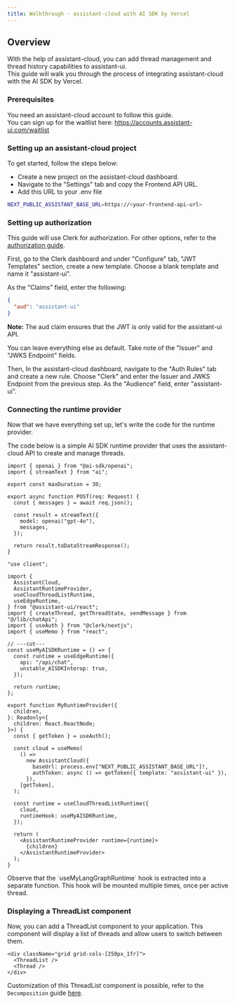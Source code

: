 ```yaml
---
title: Walkthrough - assistant-cloud with AI SDK by Vercel
---
```


## Overview

With the help of assistant-cloud, you can add thread management and thread history capabilities to assistant-ui.  
This guide will walk you through the process of integrating assistant-cloud with the AI SDK by Vercel.

### Prerequisites

You need an assistant-cloud account to follow this guide.  
You can sign up for the waitlist here: https://accounts.assistant-ui.com/waitlist

### Setting up an assistant-cloud project

To get started, follow the steps below:

- Create a new project on the assistant-cloud dashboard.
- Navigate to the "Settings" tab and copy the Frontend API URL.
- Add this URL to your .env file

```bash
NEXT_PUBLIC_ASSISTANT_BASE_URL=https://<your-frontend-api-url>
```

### Setting up authorization

This guide will use Clerk for authorization. For other options, refer to the [authorization guide](/docs/cloud/authorization).

First, go to the Clerk dashboard and under "Configure" tab, "JWT Templates" section, create a new template. Choose a blank template and name it "assistant-ui".

As the "Claims" field, enter the following:

```json
{
  "aud": "assistant-ui"
}
```

<Callout emoji="⚠️">
  <b>Note:</b> The aud claim ensures that the JWT is only valid for the
  assistant-ui API.
</Callout>

You can leave everything else as default. Take note of the "Issuer" and "JWKS Endpoint" fields.

Then, In the assistant-cloud dashboard, navigate to the "Auth Rules" tab and create a new rule. Choose "Clerk" and enter the Issuer and JWKS Endpoint from the previous step. As the "Audience" field, enter "assistant-ui".

### Connecting the runtime provider

Now that we have everything set up, let's write the code for the runtime provider.

The code below is a simple AI SDK runtime provider that uses the assistant-cloud API to create and manage threads.

```tsx title="/app/api/chat/route.ts"
import { openai } from "@ai-sdk/openai";
import { streamText } from "ai";

export const maxDuration = 30;

export async function POST(req: Request) {
  const { messages } = await req.json();

  const result = streamText({
    model: openai("gpt-4o"),
    messages,
  });

  return result.toDataStreamResponse();
}
```

```tsx twoslash {1-2,5-6,19,27,29-36,38-45} title="/app/MyRuntimeProvider.tsx"
"use client";

import {
  AssistantCloud,
  AssistantRuntimeProvider,
  useCloudThreadListRuntime,
  useEdgeRuntime,
} from "@assistant-ui/react";
import { createThread, getThreadState, sendMessage } from "@/lib/chatApi";
import { useAuth } from "@clerk/nextjs";
import { useMemo } from "react";

// ---cut---
const useMyAISDKRuntime = () => {
  const runtime = useEdgeRuntime({
    api: "/api/chat",
    unstable_AISDKInterop: true,
  });

  return runtime;
};

export function MyRuntimeProvider({
  children,
}: Readonly<{
  children: React.ReactNode;
}>) {
  const { getToken } = useAuth();

  const cloud = useMemo(
    () =>
      new AssistantCloud({
        baseUrl: process.env["NEXT_PUBLIC_ASSISTANT_BASE_URL"]!,
        authToken: async () => getToken({ template: "assistant-ui" }),
      }),
    [getToken],
  );

  const runtime = useCloudThreadListRuntime({
    cloud,
    runtimeHook: useMyAISDKRuntime,
  });

  return (
    <AssistantRuntimeProvider runtime={runtime}>
      {children}
    </AssistantRuntimeProvider>
  );
}
```

<Callout emoji="💡">
  Observe that the `useMyLangGraphRuntime` hook is extracted into a separate
  function. This hook will be mounted multiple times, once per active thread.
</Callout>

### Displaying a ThreadList component

Now, you can add a ThreadList component to your application. This component will display a list of threads and allow users to switch between them.

```tsx
<div className="grid grid-cols-[250px_1fr]">
  <ThreadList />
  <Thread />
</div>
```

Customization of this ThreadList component is possible, refer to the `Decomposition` guide [here](/docs/ui/styled/Decomposition#threadlist).
